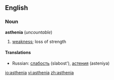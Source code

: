 ==English==
===Noun===
'''asthenia''' (''uncountable'')

# [[weakness]]; loss of strength

====Translations====
*Russian: [[слабость]] (slabost'), [[астения]] (asteniya)

[[io:asthenia]]
[[vi:asthenia]]
[[zh:asthenia]]